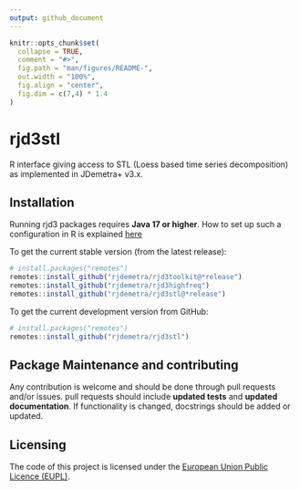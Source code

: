 ```yaml
---
output: github_document
---
```


<!-- README.md is generated from README.Rmd. Please edit that file -->

```r
knitr::opts_chunk$set(
  collapse = TRUE,
  comment = "#>",
  fig.path = "man/figures/README-",
  out.width = "100%", 
  fig.align = "center",
  fig.dim = c(7,4) * 1.4
)
```

# rjd3stl

<!-- badges: start -->
<!-- badges: end -->

R interface giving access to STL (Loess based time series decomposition) as implemented in JDemetra+ v3.x.

## Installation

Running rjd3 packages requires **Java 17 or higher**. How to set up such a configuration in R is explained [here](https://jdemetra-new-documentation.netlify.app/#Rconfig) 

To get the current stable version (from the latest release):

```r
# install.packages("remotes")
remotes::install_github("rjdemetra/rjd3toolkit@*release")
remotes::install_github("rjdemetra/rjd3highfreq")
remotes::install_github("rjdemetra/rjd3stl@*release")
```

To get the current development version from GitHub:

```r
# install.packages("remotes")
remotes::install_github("rjdemetra/rjd3stl")
```


## Package Maintenance and contributing

Any contribution is welcome and should be done through pull requests and/or issues.
pull requests should include **updated tests** and **updated documentation**. If functionality is changed, docstrings should be added or updated.


## Licensing

The code of this project is licensed under the [European Union Public Licence (EUPL)](https://joinup.ec.europa.eu/page/eupl-text-11-12).
